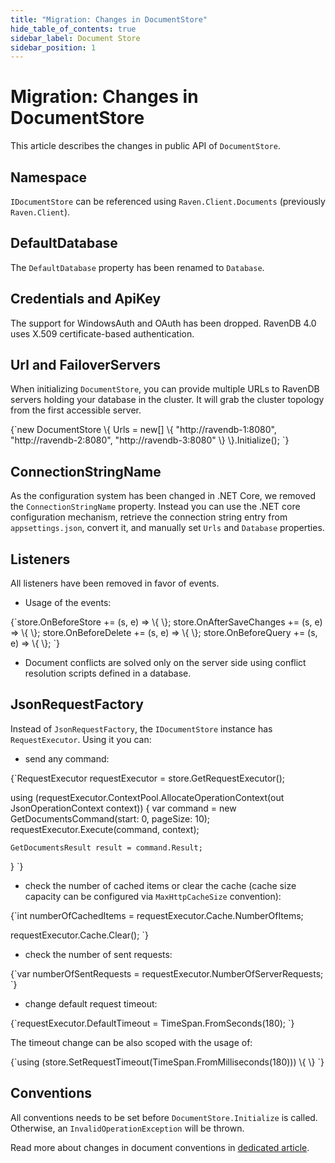 ```yaml
---
title: "Migration: Changes in DocumentStore"
hide_table_of_contents: true
sidebar_label: Document Store
sidebar_position: 1
---
```



# Migration: Changes in DocumentStore

This article describes the changes in public API of `DocumentStore`.

## Namespace

`IDocumentStore` can be referenced using `Raven.Client.Documents` (previously `Raven.Client`).



## DefaultDatabase

The `DefaultDatabase` property has been renamed to `Database`.



## Credentials and ApiKey

The support for WindowsAuth and OAuth has been dropped. RavenDB 4.0 uses X.509 certificate-based authentication.



## Url and FailoverServers

When initializing `DocumentStore`, you can provide multiple URLs to RavenDB servers holding your database in the cluster. It will grab the cluster topology from the first accessible server. 

<TabItem value="urls_1" label="urls_1">
<CodeBlock language="csharp">
{`new DocumentStore
\{
    Urls = new[]
    \{
        "http://ravendb-1:8080",
        "http://ravendb-2:8080",
        "http://ravendb-3:8080"
    \}
\}.Initialize();
`}
</CodeBlock>
</TabItem>  



## ConnectionStringName

As the configuration system has been changed in .NET Core, we removed the `ConnectionStringName` property. Instead you can use the .NET core configuration mechanism, retrieve the connection string entry from `appsettings.json`, convert it, and manually set `Urls` and `Database` properties.



## Listeners

All listeners have been removed in favor of events.

- Usage of the events:   

<TabItem value="events_1" label="events_1">
<CodeBlock language="csharp">
{`store.OnBeforeStore += (s, e) => \{ \};
store.OnAfterSaveChanges += (s, e) => \{ \};
store.OnBeforeDelete += (s, e) => \{ \};
store.OnBeforeQuery += (s, e) => \{ \};
`}
</CodeBlock>
</TabItem>   

- Document conflicts are solved only on the server side using conflict resolution scripts defined in a database.



## JsonRequestFactory

Instead of `JsonRequestFactory`, the `IDocumentStore` instance has `RequestExecutor`. Using it you can:

  - send any command:

<TabItem value="request_executor_1" label="request_executor_1">
<CodeBlock language="csharp">
{`RequestExecutor requestExecutor = store.GetRequestExecutor();

using (requestExecutor.ContextPool.AllocateOperationContext(out JsonOperationContext context))
\{
    var command = new GetDocumentsCommand(start: 0, pageSize: 10);
    requestExecutor.Execute(command, context);

    GetDocumentsResult result = command.Result;
\}
`}
</CodeBlock>
</TabItem>   

  - check the number of cached items or clear the cache (cache size capacity can be configured via `MaxHttpCacheSize` convention):

<TabItem value="request_executor_2" label="request_executor_2">
<CodeBlock language="csharp">
{`int numberOfCachedItems = requestExecutor.Cache.NumberOfItems;

requestExecutor.Cache.Clear();
`}
</CodeBlock>
</TabItem>   

  - check the number of sent requests:

<TabItem value="request_executor_3" label="request_executor_3">
<CodeBlock language="csharp">
{`var numberOfSentRequests = requestExecutor.NumberOfServerRequests;
`}
</CodeBlock>
</TabItem>   

- change default request timeout:

<TabItem value="request_executor_4" label="request_executor_4">
<CodeBlock language="csharp">
{`requestExecutor.DefaultTimeout = TimeSpan.FromSeconds(180);
`}
</CodeBlock>
</TabItem>  

The timeout change can be also scoped with the usage of:

<TabItem value="request_executor_5" label="request_executor_5">
<CodeBlock language="csharp">
{`using (store.SetRequestTimeout(TimeSpan.FromMilliseconds(180)))
\{
\}
`}
</CodeBlock>
</TabItem> 



## Conventions

All conventions needs to be set before `DocumentStore.Initialize` is called. Otherwise, an `InvalidOperationException` will be thrown.

Read more about changes in document conventions in [dedicated article](../../migration/client-api/conventions.mdx).


